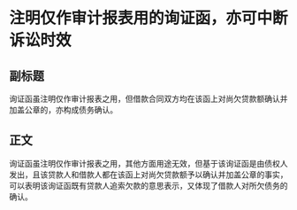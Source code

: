 # 注明仅作审计报表用的询证函，亦可中断诉讼时效
## 副标题
询证函虽注明仅作审计报表之用，但借款合同双方均在该函上对尚欠贷款额确认并加盖公章的，亦构成债务确认。
## 正文
询证函虽注明仅作审计报表之用，其他方面用途无效，但基于该询证函是由债权人发出，且该贷款人和借款人都在该函上对尚欠贷款额予以确认并加盖公章的事实，可以表明该询证函既有贷款人追索欠款的意思表示，又体现了借款人对所欠债务的确认。